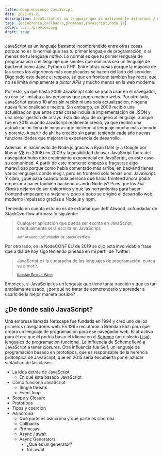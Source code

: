 ```yaml
---
title: Comprendiendo JavaScript
date: 2021-09-11
description: JavaScript es un lenguaje que es nativamente asíncrono y es clave entenderlo para poder trabajar con él eficientemente.
tags: [asincronía,callbacks,promesas,javascript,node.js]
cover: ../../preview.png
draft: true
---
```


JavaScript es un lenguaje bastante incomprendido entre otras cosas porque no es lo normal que sea tu primer lenguaje de programación, o al menos no tu lenguaje *nativo*. Lo normal es que tu primer lenguaje de programación o el lenguaje que sientes que dominas sea un lenguaje de backend como Java, Python o PHP. Entre otras cosas porque la mayoría de las veces los algoritmos más complicados se hacen del lado del servidor. Digo todo esto desde el respeto, sé que en frontend también hay retos, que no se limita simplemente a *pintar APIs* y mucho menos en la web moderna.

Por esto, ya que hasta 2009 JavaScript sólo se podía usar en el navegador, su uso se limitaba a las personas que programaban webs. Por otro lado, JavaScript estuvo 10 años sin recibir ni una sola actualización, ninguna nueva funcionalidad o mejora. Sin embargo, en 2009 recibió una actualización que entre otras cosas incluía la implementación de JSON y una mejor gestión de arrays. Esto dió algo de oxígeno al lenguaje, aunque fue en 2015 cuando JavaScript realmente creció, ya que recibió una actualización llena de mejoras que hicieron al lenguaje mucho más cómodo y potente. A partir de ahí ha crecido sin parar, teniendo cada año nuevas funcionalidades que mejoran la experiencia de desarrollo.

Además, el nacimiento de Node.js gracias a Ryan Dahl (y a Google por liberar [V8](https://v8.dev) en 2008) en 2009 y la posibilidad de usar JavaScript fuera del navegador hubo otro crecimiento exponencial en JavaScript, en este caso su comunidad. A partir de este momento empezó a fraguarse algo maravilloso porque como había comentado más arriba, en backend tienes varios lenguajes donde elegir, pero en frontend sólo tenías uno: JavaScript. Y claro, ¿qué pasa cuando toda persona que hacía frontend ahora podía empezar a hacer también backend usando Node.js? Pues que los *Full Stacks* dejaron de ser unicornios y que las herramientas para hacer frontend empezaron a mejorar y poco a poco se originó el desarrollo web moderno impulsado gracias a Node.js y npm.

Teniendo en cuenta esto no es de extrañar que Jeff Atwood, cofundador de StackOverflow afirmara lo siguiente:

> Cualquier aplicación que pueda ser escrita en JavaScript, eventualmente será escrita en JavaScript.
>
> <small>Jeff Atwood, Cofundador de StackOverflow</small>

Por otro lado, en la NodeCONF EU de 2019 se dijo esta involvidable frase que a día de hoy sigo teniendo pineada en mi perfil de Twitter:

> JavaScript es la cucaracha de los lenguajes de programación, nunca va a morir.
>
> <small> <a href="https://twitter.com/nodebotanist"> Kassian Rosner Wren </a> </small>

Entonces, si JavaScript es un lenguaje que tiene tanta tracción y que es tan ampliamente usado, ¿por qué no tratar de comprenderlo y aprender a usarlo de la mejor manera posible?

## ¿De dónde salió JavaScript?

Una empresa llamada Netscape fue fundada en 1994 y creó uno de los primeros navegadores web. En 1995 reclutaron a Brendan Eich para que creara un lenguaje de programación para ese navegador web. El atractivo para él era que él podría basar el idioma en el [Scheme](https://es.wikipedia.org/wiki/Scheme) (un dialecto [Lisp](https://es.wikipedia.org/wiki/Lisp)), lenguajes de programación funcional. La influencia de Scheme llevó a JavaScript a tener *closures*. Otra influencia fue Self, un lenguaje de programación basado en prototipos, que es responsable de la herencia prototípica de JavaScript, que en 2015 sería encubierta por el azúcar sintáctico de las clases.

- La idea detrás de JavaScript
    - En qué está basado JavaScript
- Cómo funciona JavaScript
    - Single threats
    - Event loop
- Scope y Closure
- Prototipos
- Tipos y coerción
- Asincronía
    - Qué parte es asíncrona y qué parte es síncrona
    - Callbacks
    - Promesas
    - Async / await
    - Async Generators
        - ¿Qué es un generator?
        - for await
